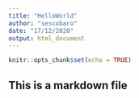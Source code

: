 ```yaml
---
title: "HelloWorld"
author: "sescobaro"
date: "17/12/2020"
output: html_document
---
```


```r
knitr::opts_chunk$set(echo = TRUE)
```

## This is a markdown file